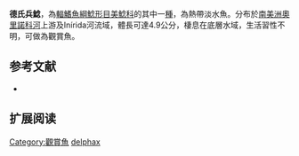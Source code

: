 {{Speciesbox
| name = 德氏兵鯰
| image =  Corydoras delphax.jpg
| image_width = 250px
| image_caption = 
| status = NE
| status_system = IUCN3.1
| genus = Corydoras
| species = delphax
| authority = [[Nijssen_&_Isbrücker|Nijssen & Isbrücker]], 1983
| synonyms =  
}}

'''德氏兵鯰'''，為[[輻鰭魚綱|輻鰭魚綱]][[鯰形目|鯰形目]][[美鯰科|美鯰科]]的其中一[[種|種]]，為熱帶淡水魚。分布於[[南美洲|南美洲]][[奧里諾科河|奧里諾科河]]上游及Inírida河流域，體長可達4.9公分，棲息在底層水域，生活習性不明，可做為觀賞魚。

==参考文献==
*{{FishBase_species|genus=Corydoras|species=delphax|year=2014|month=11}}

== 扩展阅读 ==
{{refbegin}}
{{wikispecies-inline|Corydoras delphax|德氏兵鯰}}
{{refend}}
{{Taxonbar|from=Q1607025}}

[[Category:觀賞魚|Category:觀賞魚]]
[[Category:兵鯰屬|delphax]]